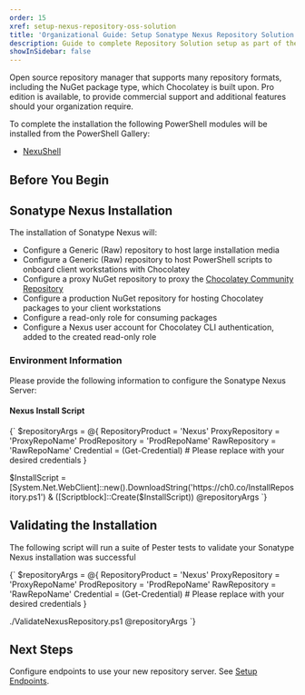 ```yaml
---
order: 15
xref: setup-nexus-repository-oss-solution
title: 'Organizational Guide: Setup Sonatype Nexus Repository Solution'
description: Guide to complete Repository Solution setup as part of the overall Organizational Deployment Guide
showInSidebar: false
---
```


Open source repository manager that supports many repository formats, including the NuGet package type, which Chocolatey is built upon.
Pro edition is available, to provide commercial support and additional features should your organization require.

<SonatypeNexusHardwareRecommendations />

To complete the installation the following PowerShell modules will be installed from the PowerShell Gallery:

- [NexuShell](https://nexushell.dev/)

## Before You Begin

<OrgGuidePrepOSSChocolatey />

## Sonatype Nexus Installation

The installation of Sonatype Nexus will:
- Configure a Generic (Raw) repository to host large installation media
- Configure a Generic (Raw) repository to host PowerShell scripts to onboard client workstations with Chocolatey
- Configure a proxy NuGet repository to proxy the [Chocolatey Community Repository](https://community.chocolatey.org/)
- Configure a production NuGet repository for hosting Chocolatey packages to your client workstations
- Configure a read-only role for consuming packages
- Configure a Nexus user account for Chocolatey CLI authentication, added to the created read-only role

### Environment Information

Please provide the following information to configure the Sonatype Nexus Server:

<DynamicCodeBlockInput name="ProdRepoName" defaultValue="Fabrikam-Prod" label="Production Repository Name" />
<DynamicCodeBlockInput name="ProxyRepoName" defaultValue="Fabrikam-Proxy" label="Proxy Repository Name" />
<DynamicCodeBlockInput name="RawRepoName" defaultValue="Fabrikam-Assets" label="Raw Repository Name" />

#### Nexus Install Script

<DynamicCodeBlock language="powershell">
{`
$repositoryArgs = @{
    RepositoryProduct = 'Nexus'
    ProxyRepository = 'ProxyRepoName'
    ProdRepository = 'ProdRepoName'
    RawRepository = 'RawRepoName'
    Credential = (Get-Credential) # Please replace with your desired credentials
}

$InstallScript = [System.Net.WebClient]::new().DownloadString('https://ch0.co/InstallRepository.ps1')
& ([Scriptblock]::Create($InstallScript)) @repositoryArgs
`}
</DynamicCodeBlock>

## Validating the Installation

The following script will run a suite of Pester tests to validate your Sonatype Nexus installation was successful

<DynamicCodeBlock language="powershell">
{`
$repositoryArgs = @{
    RepositoryProduct = 'Nexus'
    ProxyRepository = 'ProxyRepoName'
    ProdRepository = 'ProdRepoName'
    RawRepository = 'RawRepoName'
    Credential = (Get-Credential) # Please replace with your desired credentials
}

./ValidateNexusRepository.ps1 @repositoryArgs
`}
</DynamicCodeBlock>

## Next Steps

Configure endpoints to use your new repository server. See [Setup Endpoints](#placeholder).